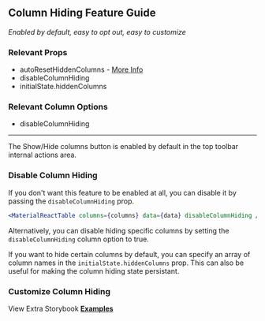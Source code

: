 
<Head>
  <title>Material React Table Docs - Column Hiding Feature Guide</title>
</Head>

## Column Hiding Feature Guide

_Enabled by default, easy to opt out, easy to customize_

### Relevant Props

- autoResetHiddenColumns - [More Info](https://react-table.tanstack.com/docs/api/useTable#table-options)
- disableColumnHiding
- initialState.hiddenColumns

### Relevant Column Options

- disableColumnHiding

---

The Show/Hide columns button is enabled by default in the top toolbar internal actions area.

### Disable Column Hiding

If you don't want this feature to be enabled at all, you can disable it by passing the `disableColumnHiding` prop.

```jsx
<MaterialReactTable columns={columns} data={data} disableColumnHiding />
```

Alternatively, you can disable hiding specific columns by setting the `disableColumnHiding` column option to true.

If you want to hide certain columns by default, you can specify an array of column names in the `initialState.hiddenColumns` prop. This can also be useful for making the column hiding state persistant.

<Example />

### Customize Column Hiding

View Extra Storybook **[Examples](https://www.material-react-table.dev/?path=/story/features-column-hiding-examples--column-hiding-with-header-groups)**
